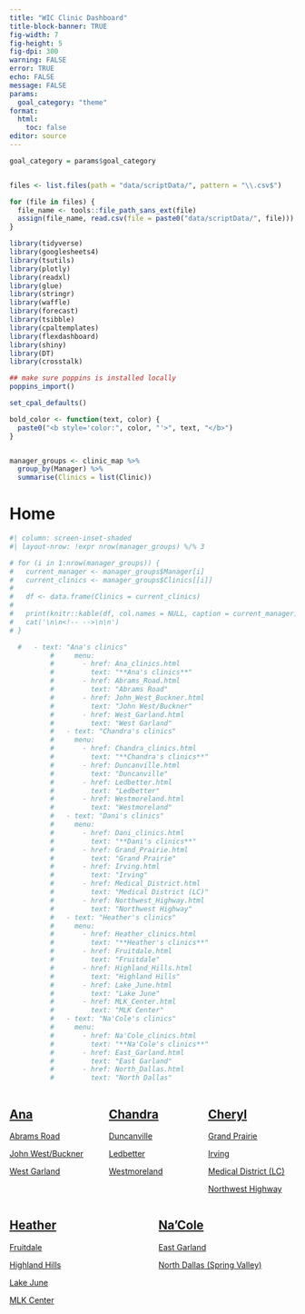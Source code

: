 ```yaml
---
title: "WIC Clinic Dashboard"
title-block-banner: TRUE
fig-width: 7
fig-height: 5
fig-dpi: 300
warning: FALSE
error: TRUE
echo: FALSE
message: FALSE
params:
  goal_category: "theme"
format: 
  html:
    toc: false
editor: source
---
```


```{=html}
<!--

## DASHBOARD TEMPLATE ##

This template for clinic dashboards is in the following order:
 1. Dynamic text generations
 2. Visualization generations
 3. Layout of dashboard using variables from generations
 
-->
```
```r
goal_category = params$goal_category


files <- list.files(path = "data/scriptData/", pattern = "\\.csv$")

for (file in files) {
  file_name <- tools::file_path_sans_ext(file)
  assign(file_name, read.csv(file = paste0("data/scriptData/", file)))
}

library(tidyverse)
library(googlesheets4)
library(tsutils)
library(plotly)
library(readxl)
library(glue)
library(stringr)
library(waffle)
library(forecast)
library(tsibble)
library(cpaltemplates)
library(flexdashboard)
library(shiny)
library(DT)
library(crosstalk)

## make sure poppins is installed locally
poppins_import()

set_cpal_defaults()

bold_color <- function(text, color) {
  paste0("<b style='color:", color, "'>", text, "</b>")
}


manager_groups <- clinic_map %>%
  group_by(Manager) %>%
  summarise(Clinics = list(Clinic))
```

# Home

```{=html}
<!--
Print clinics under headers
-->
```
```r
#| column: screen-inset-shaded
#| layout-nrow: !expr nrow(manager_groups) %/% 3

# for (i in 1:nrow(manager_groups)) {
#   current_manager <- manager_groups$Manager[i]
#   current_clinics <- manager_groups$Clinics[[i]]
# 
#   df <- data.frame(Clinics = current_clinics)
# 
#   print(knitr::kable(df, col.names = NULL, caption = current_manager))
#   cat('\n\n<!-- -->\n\n')
# }

  #   - text: "Ana's clinics"
          #     menu:
          #       - href: Ana_clinics.html
          #         text: "**Ana's clinics**"
          #       - href: Abrams_Road.html
          #         text: "Abrams Road"
          #       - href: John_West_Buckner.html
          #         text: "John West/Buckner"
          #       - href: West_Garland.html
          #         text: "West Garland"
          #   - text: "Chandra's clinics"
          #     menu:
          #       - href: Chandra_clinics.html
          #         text: "**Chandra's clinics**"
          #       - href: Duncanville.html
          #         text: "Duncanville"
          #       - href: Ledbetter.html
          #         text: "Ledbetter"
          #       - href: Westmoreland.html
          #         text: "Westmoreland"
          #   - text: "Dani's clinics"
          #     menu:
          #       - href: Dani_clinics.html
          #         text: "**Dani's clinics**"
          #       - href: Grand_Prairie.html
          #         text: "Grand Prairie"
          #       - href: Irving.html
          #         text: "Irving"
          #       - href: Medical_District.html
          #         text: "Medical District (LC)"
          #       - href: Northwest_Highway.html
          #         text: "Northwest Highway"
          #   - text: "Heather's clinics"
          #     menu:
          #       - href: Heather_clinics.html
          #         text: "**Heather's clinics**"
          #       - href: Fruitdale.html
          #         text: "Fruitdale"
          #       - href: Highland_Hills.html
          #         text: "Highland Hills"
          #       - href: Lake_June.html
          #         text: "Lake June"
          #       - href: MLK_Center.html
          #         text: "MLK Center"
          #   - text: "Na'Cole's clinics"
          #     menu:
          #       - href: Na'Cole_clinics.html
          #         text: "**Na'Cole's clinics**"
          #       - href: East_Garland.html
          #         text: "East Garland"
          #       - href: North_Dallas.html
          #         text: "North Dallas"
```

::: columns
::: {.column width="33%"}
## <i class="bi bi-person-fill mr-2"></i> [Ana](Ana_clinics.html)

[Abrams Road](Abrams_Road.html)

[John West/Buckner](John_West_Buckner.html)

[West Garland](West_Garland.html)
:::

::: {.column width="33%"}
## <i class="bi bi-person-fill mr-2"></i> [Chandra](Chandra_clinics.html)

[Duncanville](Duncanville.html)

[Ledbetter](Ledbetter.html)

[Westmoreland](Westmoreland.html)
:::

::: {.column width="33%"}
## <i class="bi bi-person-fill mr-2"></i> [Cheryl](Cheryl_clinics.html)

[Grand Prairie](Grand_Prairie.html)

[Irving](Irving.html)

[Medical District (LC)](Medical_District.html)

[Northwest Highway](Northwest_Highway.html)
:::
:::

::: columns
::: {.column width="33%"}
## <i class="bi bi-person-fill mr-2"></i> [Heather](Heather_clinics.html)

[Fruitdale](Fruitdale.html)

[Highland Hills](Highland_Hills.html)

[Lake June](Lake_June.html)

[MLK Center](MLK_Center.html)
:::

::: {.column width="33%"}
## <i class="bi bi-person-fill mr-2"></i> [Na'Cole](Na'Cole_clinics.html)

[East Garland](.html)

[North Dallas (Spring Valley)](North_Dallas.html)
:::
:::
